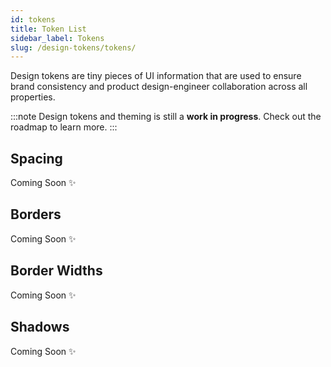 ```yaml
---
id: tokens
title: Token List
sidebar_label: Tokens
slug: /design-tokens/tokens/
---
```



Design tokens are tiny pieces of UI information that are used to ensure brand
consistency and product design-engineer collaboration across all properties.

:::note
Design tokens and theming is still a **work in progress**. Check out the roadmap to learn more.
:::

<Tokens />

## Spacing

Coming Soon ✨

## Borders

Coming Soon ✨

## Border Widths

Coming Soon ✨

## Shadows

Coming Soon ✨
